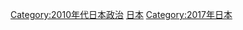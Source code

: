 {{Year by category
| m = 2
| c = 0
| d = 1
| y = 7
| cat = 日本政治
| in =
| parent = 2010年代日本政治
| subcat = 2017年日本
| sortkey = {{PAGENAME}}
}}

[[Category:2010年代日本政治|Category:2010年代日本政治]]
[[Category:2017年政治|日本]]
[[Category:2017年日本|Category:2017年日本]]